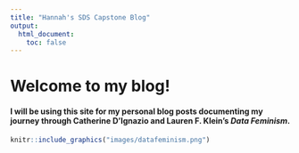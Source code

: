 ```yaml
---
title: "Hannah's SDS Capstone Blog"
output:
  html_document:
    toc: false
---
```


# Welcome to my blog!   


#### I will be using this site for my personal blog posts documenting my journey through Catherine D’Ignazio and Lauren F. Klein's *Data Feminism*.  

```r
knitr::include_graphics("images/datafeminism.png")
```

